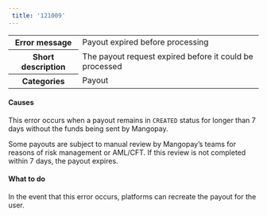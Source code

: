 ```yaml
---  
 title: '121009'  
---  
```

  
<table>
    <tbody>
        <tr>
            <th class="header"><strong>Error message</strong></th>
            <td class="table-content">Payout expired before processing</td>
        </tr>
        <tr>
            <th class="header"><strong>Short description</strong></th>
            <td class="table-content">The payout request expired before it could be processed</td>
        </tr>
        <tr>
            <th class="header"><strong>Categories</strong></th>
            <td class="table-content">  
<div class="label">Payout</div>
</td>
        </tr>
    </tbody>
</table>  

#### Causes  

This error occurs when a payout remains in `CREATED` status for longer than 7 days without the funds being sent by Mangopay.  

Some payouts are subject to manual review by Mangopay’s teams for reasons of risk management or AML/CFT. If this review is not completed within 7 days, the payout expires.  

#### What to do  

In the event that this error occurs, platforms can recreate the payout for the user.